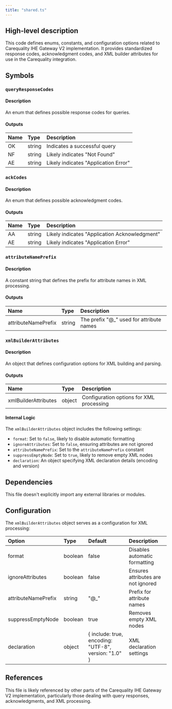 ```yaml
---
title: "shared.ts"
---
```


## High-level description
This code defines enums, constants, and configuration options related to Carequality IHE Gateway V2 implementation. It provides standardized response codes, acknowledgment codes, and XML builder attributes for use in the Carequality integration.

## Symbols

### `queryResponseCodes`
#### Description
An enum that defines possible response codes for queries.

#### Outputs
| Name | Type | Description |
|:-----|:-----|:------------|
| OK | string | Indicates a successful query |
| NF | string | Likely indicates "Not Found" |
| AE | string | Likely indicates "Application Error" |

### `ackCodes`
#### Description
An enum that defines possible acknowledgment codes.

#### Outputs
| Name | Type | Description |
|:-----|:-----|:------------|
| AA | string | Likely indicates "Application Acknowledgment" |
| AE | string | Likely indicates "Application Error" |

### `attributeNamePrefix`
#### Description
A constant string that defines the prefix for attribute names in XML processing.

#### Outputs
| Name | Type | Description |
|:-----|:-----|:------------|
| attributeNamePrefix | string | The prefix "@_" used for attribute names |

### `xmlBuilderAttributes`
#### Description
An object that defines configuration options for XML building and parsing.

#### Outputs
| Name | Type | Description |
|:-----|:-----|:------------|
| xmlBuilderAttributes | object | Configuration options for XML processing |

#### Internal Logic
The `xmlBuilderAttributes` object includes the following settings:
- `format`: Set to `false`, likely to disable automatic formatting
- `ignoreAttributes`: Set to `false`, ensuring attributes are not ignored
- `attributeNamePrefix`: Set to the `attributeNamePrefix` constant
- `suppressEmptyNode`: Set to `true`, likely to remove empty XML nodes
- `declaration`: An object specifying XML declaration details (encoding and version)

## Dependencies
This file doesn't explicitly import any external libraries or modules.

## Configuration
The `xmlBuilderAttributes` object serves as a configuration for XML processing:

| Option | Type | Default | Description |
|:-------|:-----|:--------|:------------|
| format | boolean | false | Disables automatic formatting |
| ignoreAttributes | boolean | false | Ensures attributes are not ignored |
| attributeNamePrefix | string | "@_" | Prefix for attribute names |
| suppressEmptyNode | boolean | true | Removes empty XML nodes |
| declaration | object | { include: true, encoding: "UTF-8", version: "1.0" } | XML declaration settings |

## References
This file is likely referenced by other parts of the Carequality IHE Gateway V2 implementation, particularly those dealing with query responses, acknowledgments, and XML processing.